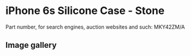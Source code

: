 
# iPhone 6s Silicone Case - Stone

Part number, for search engines, auction websites and such: MKY42ZM/A

## Image gallery

<div style={{ width: "768px" }}>
  <GalleryComponent
    images={[
      {
        original: "/everysource/MKY42.png",
        thumbnail: "/everypreview/MKY42.png",
      },
      {
        original: "/everysource/MKY42_AV1_GOLD.png",
        thumbnail: "/everypreview/MKY42_AV1_GOLD.png",
      },
      {
        original: "/everysource/MKY42_AV1_SILVER.png",
        thumbnail: "/everypreview/MKY42_AV1_SILVER.png",
      },
      {
        original: "/everysource/MKY42_AV1_SPACE_GRAY.png",
        thumbnail: "/everypreview/MKY42_AV1_SPACE_GRAY.png",
      }
    ]}
  />
</div>